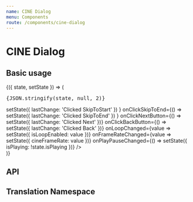 ---
name: CINE Dialog
menu: Components
route: /components/cine-dialog
---


# CINE Dialog

## Basic usage

<Playground>
  <State
    initial={{
      isPlaying: false,
      cineFrameRate: 24,
      isLoopEnabled: true,
      lastChange: '',
    }}
  >
    {({ state, setState }) => (
      <React.Fragment>
        <div>
          <pre>{JSON.stringify(state, null, 2)}</pre>
        </div>
        <div style={{ maxWidth: '300px', margin: '0 auto' }}>
          <CineDialog
            {...state}
            onClickSkipToStart={() =>
              setState({ lastChange: 'Clicked SkipToStart' })
            }
            onClickSkipToEnd={() =>
              setState({ lastChange: 'Clicked SkipToEnd' })
            }
            onClickNextButton={() => setState({ lastChange: 'Clicked Next' })}
            onClickBackButton={() => setState({ lastChange: 'Clicked Back' })}
            onLoopChanged={value => setState({ isLoopEnabled: value })}
            onFrameRateChanged={value => setState({ cineFrameRate: value })}
            onPlayPauseChanged={() => setState({ isPlaying: !state.isPlaying })}
          />
        </div>
      </React.Fragment>
    )}
  </State>
</Playground>

## API

<Props of={CineDialog} />

## Translation Namespace

<NameSpace name="CineDialog" />
